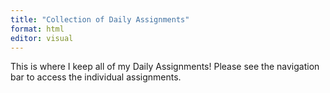 ```yaml
---
title: "Collection of Daily Assignments"
format: html
editor: visual
---
```

This is where I keep all of my Daily Assignments! Please see the navigation bar to access the individual assignments.